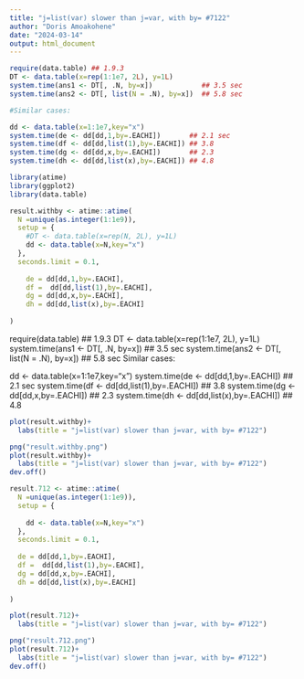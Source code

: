 ```yaml
---
title: "j=list(var) slower than j=var, with by= #7122"
author: "Doris Amoakohene"
date: "2024-03-14"
output: html_document
---
```



```r
require(data.table) ## 1.9.3
DT <- data.table(x=rep(1:1e7, 2L), y=1L)
system.time(ans1 <- DT[, .N, by=x])            ## 3.5 sec
system.time(ans2 <- DT[, list(N = .N), by=x])  ## 5.8 sec

#Similar cases:

dd <- data.table(x=1:1e7,key="x")
system.time(de <- dd[dd,1,by=.EACHI])       ## 2.1 sec
system.time(df <- dd[dd,list(1),by=.EACHI]) ## 3.8
system.time(dg <- dd[dd,x,by=.EACHI])       ## 2.3
system.time(dh <- dd[dd,list(x),by=.EACHI]) ## 4.8
```


```r

library(atime)
library(ggplot2)
library(data.table)

```


```r
result.withby <- atime::atime(
  N =unique(as.integer(1:1e9)),
  setup = {
    #DT <- data.table(x=rep(N, 2L), y=1L)
    dd <- data.table(x=N,key="x")
  },
  seconds.limit = 0.1,
  
    de = dd[dd,1,by=.EACHI],
    df =  dd[dd,list(1),by=.EACHI],
    dg = dd[dd,x,by=.EACHI],
    dh = dd[dd,list(x),by=.EACHI]
  
)
```

require(data.table) ## 1.9.3
DT <- data.table(x=rep(1:1e7, 2L), y=1L)
system.time(ans1 <- DT[, .N, by=x])            ## 3.5 sec
system.time(ans2 <- DT[, list(N = .N), by=x])  ## 5.8 sec
Similar cases:

dd <- data.table(x=1:1e7,key="x")
system.time(de <- dd[dd,1,by=.EACHI])       ## 2.1 sec
system.time(df <- dd[dd,list(1),by=.EACHI]) ## 3.8
system.time(dg <- dd[dd,x,by=.EACHI])       ## 2.3
system.time(dh <- dd[dd,list(x),by=.EACHI]) ## 4.8
```r
plot(result.withby)+
  labs(title = "j=list(var) slower than j=var, with by= #7122")

png("result.withby.png")
plot(result.withby)+
  labs(title = "j=list(var) slower than j=var, with by= #7122")
dev.off()
```


```r
result.712 <- atime::atime(
  N =unique(as.integer(1:1e9)),
  setup = {
    
    dd <- data.table(x=N,key="x")
  },
  seconds.limit = 0.1,
  
  de = dd[dd,1,by=.EACHI],
  df =  dd[dd,list(1),by=.EACHI],
  dg = dd[dd,x,by=.EACHI],
  dh = dd[dd,list(x),by=.EACHI]
  
)
```


```r
plot(result.712)+
  labs(title = "j=list(var) slower than j=var, with by= #7122")

png("result.712.png")
plot(result.712)+
  labs(title = "j=list(var) slower than j=var, with by= #7122")
dev.off()
```
